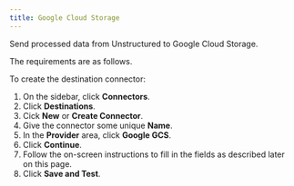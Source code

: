 ```yaml
---
title: Google Cloud Storage
---
```



<FirstTimeUIDestinationConnector />

Send processed data from Unstructured to Google Cloud Storage.

The requirements are as follows.


<GCSPrerequisites />

To create the destination connector:

1. On the sidebar, click **Connectors**.
2. Click **Destinations**.
3. Cick **New** or **Create Connector**.
4. Give the connector some unique **Name**.
5. In the **Provider** area, click **Google GCS**.
6. Click **Continue**. 
7. Follow the on-screen instructions to fill in the fields as described later on this page.
8. Click **Save and Test**.


<GCSFields />
